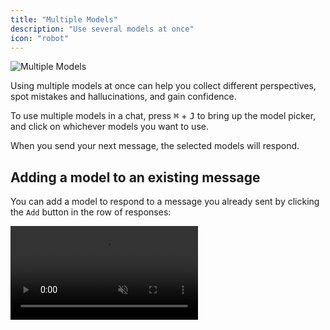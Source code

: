 ```yaml
---
title: "Multiple Models"
description: "Use several models at once"
icon: "robot"
---
```


<img src="/images/model-picker.png" class="rounded-lg" alt="Multiple Models" />

Using multiple models at once can help you collect different perspectives, spot mistakes and hallucinations, and gain confidence.

To use multiple models in a chat, press <kbd>⌘</kbd> + <kbd>J</kbd> to bring up the model picker, and click on whichever models you want to use.

When you send your next message, the selected models will respond.

## Adding a model to an existing message

You can add a model to respond to a message you already sent by clicking the `Add` button in the row of responses:

<video src="/images/add-model.mp4" autoPlay loop muted class="rounded-2xl" />

## Changing the order of responses

To change the order the responses will show up in, you can rearrange the models in the model picker:

<video src="/images/drag-drop.mp4" autoPlay loop muted class="rounded-2xl" />

### Sending follow-up messages

When you send a follow-up message, the models will respond to the messages that are `In Chat` (highlighted with an orange border).

By default, the leftmost response will be marked as `In Chat`. To mark a different response as `In Chat`, click on that response.

<video src="/images/select-model.mp4" autoPlay loop muted class="rounded-2xl" />
